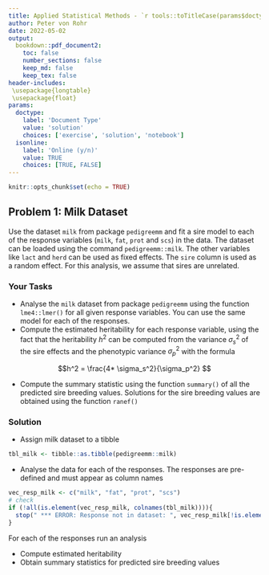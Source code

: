 ```yaml
---
title: Applied Statistical Methods - `r tools::toTitleCase(params$doctype)` 9
author: Peter von Rohr
date: 2022-05-02
output:
  bookdown::pdf_document2:
    toc: false
    number_sections: false
    keep_md: false
    keep_tex: false
header-includes:
 \usepackage{longtable}
 \usepackage{float}
params:
  doctype:
    label: 'Document Type'
    value: 'solution'
    choices: ['exercise', 'solution', 'notebook']
  isonline:
    label: 'Online (y/n)'
    value: TRUE
    choices: [TRUE, FALSE]
---
```



```r
knitr::opts_chunk$set(echo = TRUE)
```


## Problem 1: Milk Dataset
Use the dataset `milk` from package `pedigreemm` and fit a sire model to each of the response variables (`milk`, `fat`, `prot` and `scs`) in the data. The dataset can be loaded using the command `pedigreemm::milk`. The other variables like `lact` and `herd` can be used as fixed effects. The `sire` column is used as a random effect. For this analysis, we assume that sires are unrelated. 

### Your Tasks
* Analyse the `milk` dataset from package `pedigreemm` using the function `lme4::lmer()` for all given response variables. You can use the same model for each of the responses.
* Compute the estimated heritability for each response variable, using the fact that the heritability $h^2$ can be computed from the variance $\sigma_s^2$ of the sire effects and the phenotypic variance $\sigma_p^2$ with the formula 

$$h^2 = \frac{4* \sigma_s^2}{\sigma_p^2} $$

* Compute the summary statistic using the function `summary()` of all the predicted sire breeding values. Solutions for the sire breeding values are obtained using the function `ranef()`

<!-- your-solution-start
### Your Solution

* Assign milk dataset to a tibble
* Analyse the data for each of the responses
* Compute estimated heritability
* Obtain summary statistics for predicted sire breeding values

---  your-solution-end -->


<!-- master-solution-start -->

### Solution

* Assign milk dataset to a tibble

```r
tbl_milk <- tibble::as.tibble(pedigreemm::milk)
```

* Analyse the data for each of the responses. The responses are pre-defined and must appear as column names

```r
vec_resp_milk <- c("milk", "fat", "prot", "scs")
# check
if (!all(is.element(vec_resp_milk, colnames(tbl_milk)))){
  stop(" *** ERROR: Response not in dataset: ", vec_resp_milk[!is.element(vec_resp_milk, colnames(tbl_milk))])
}
```

For each of the responses run an analysis




* Compute estimated heritability
* Obtain summary statistics for predicted sire breeding values


<!-- master-solution-end -->


